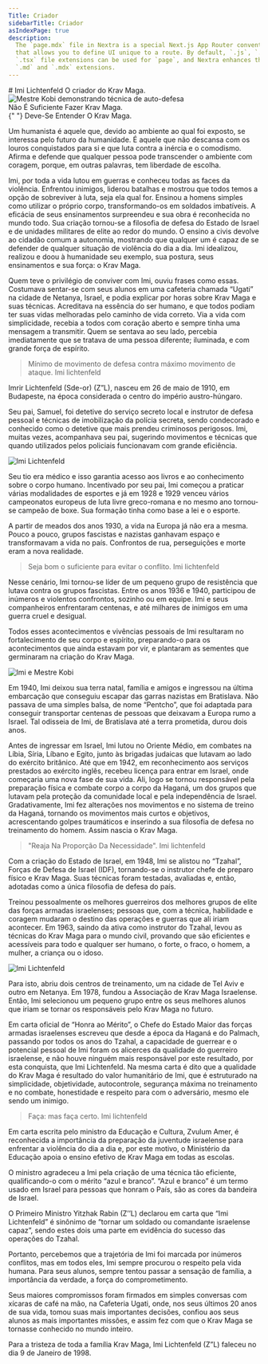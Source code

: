 ```yaml
---
Title: Criador
sidebarTitle: Criador
asIndexPage: true
description:
  The `page.mdx` file in Nextra is a special Next.js App Router convention file
  that allows you to define UI unique to a route. By default, `.js`, `.jsx`, or
  `.tsx` file extensions can be used for `page`, and Nextra enhances them with
  `.md` and `.mdx` extensions.
---
```



<div className="mt-8 grid place-items-center gap-6 lg:grid-cols-2">
  <div className="">
    <span className="uppercase">
      # Imi <span className="text-yellow-500">Lichtenfeld</span>
    </span>
    <span className="font-cursive text-base">O criador do Krav Maga.</span>
  </div>
  <div>
    <Image
      src="/pt/images/krav-maga/criador/foto-1-pagina-o-Criador-do-Krav-maga-828x1024.jpg"
      alt="Mestre Kobi demonstrando técnica de auto-defesa"
      width={600}
      height={300}
      className="mx-auto my-8 mb-4 h-auto text-center"
    />
  </div>
</div>

<div className="mt-18 text-center text-3xl uppercase">
  Não É Suficiente Fazer Krav Maga. <br />{" "}
  <span className="text-yellow-500">Deve-Se Entender O Krav Maga.</span>
</div>

Um humanista é aquele que, devido ao ambiente ao qual foi exposto, se interessa pelo futuro da humanidade. É aquele que não descansa com os louros conquistados para si e que luta contra a inércia e o comodismo. Afirma e defende que qualquer pessoa pode transcender o ambiente com coragem, porque, em outras palavras, tem liberdade de escolha.

Imi, por toda a vida lutou em guerras e conheceu todas as faces da violência. Enfrentou inimigos, liderou batalhas e mostrou que todos temos a opção de sobreviver à luta, seja ela qual for. Ensinou a homens simples como utilizar o próprio corpo, transformando-os em soldados imbatíveis. A eficácia de seus ensinamentos surpreendeu e sua obra é reconhecida no mundo todo. Sua criação tornou-se a filosofia de defesa do Estado de Israel e de unidades militares de elite ao redor do mundo. O ensino a civis devolve ao cidadão comum a autonomia, mostrando que qualquer um é capaz de se defender de qualquer situação de violência do dia a dia. Imi idealizou, realizou e doou à humanidade seu exemplo, sua postura, seus ensinamentos e sua força: o Krav Maga.

Quem teve o privilégio de conviver com Imi, ouviu frases como essas. Costumava sentar-se com seus alunos em uma cafeteria chamada “Ugati” na cidade de Netanya, Israel, e podia explicar por horas sobre Krav Maga e suas técnicas. Acreditava na essência do ser humano, e que todos podiam ter suas vidas melhoradas pelo caminho de vida correto. Via a vida com simplicidade, recebia a todos com coração aberto e sempre tinha uma mensagem a transmitir. Quem se sentava ao seu lado, percebia imediatamente que se tratava de uma pessoa diferente; iluminada, e com grande força de espírito.

<Blockquote>
  Mínimo de movimento de defesa contra máximo movimento de ataque.
  <BlockquoteAuthor>Imi lichtenfeld</BlockquoteAuthor>
</Blockquote>

Imrir Lichtenfeld (Sde-or) (Z”L), nasceu em 26 de maio de 1910, em Budapeste, na época considerada o centro do império austro-húngaro.

Seu pai, Samuel, foi detetive do serviço secreto local e instrutor de defesa pessoal e técnicas de imobilização da polícia secreta, sendo condecorado e conhecido como o detetive que mais prendeu criminosos perigosos. Imi, muitas vezes, acompanhava seu pai, sugerindo movimentos e técnicas que quando utilizados pelos policiais funcionavam com grande eficiência.

<Image
  src="/pt/images/krav-maga/criador/imi6-1.jpg"
  alt="Imi Lichtenfeld"
  width={600}
  height={300}
  className="mx-auto my-8 mb-4 h-auto w-full text-center"
/>

Seu tio era médico e isso garantia acesso aos livros e ao conhecimento sobre o corpo humano. Incentivado por seu pai, Imi começou a praticar várias modalidades de esportes e já em 1928 e 1929 venceu vários campeonatos europeus de luta livre greco-romana e no mesmo ano tornou-se campeão de boxe. Sua formação tinha como base a lei e o esporte.

A partir de meados dos anos 1930, a vida na Europa já não era a mesma. Pouco a pouco, grupos fascistas e nazistas ganhavam espaço e transformavam a vida no país. Confrontos de rua, perseguições e morte eram a nova realidade.

<Blockquote>
  Seja bom o suficiente para evitar o conflito.
  <BlockquoteAuthor>Imi lichtenfeld</BlockquoteAuthor>
</Blockquote>

Nesse cenário, Imi tornou-se líder de um pequeno grupo de resistência que lutava contra os grupos fascistas. Entre os anos 1936 e 1940, participou de inúmeros e violentos confrontos, sozinho ou em equipe. Imi e seus companheiros enfrentaram centenas, e até milhares de inimigos em uma guerra cruel e desigual.

Todos esses acontecimentos e vivências pessoais de Imi resultaram no fortalecimento de seu corpo e espírito, preparando-o para os acontecimentos que ainda estavam por vir, e plantaram as sementes que germinaram na criação do Krav Maga.

<Image
  src="/pt/images/krav-maga/criador/imi7.jpg"
  alt="Imi e Mestre Kobi"
  width={600}
  height={300}
  className="mx-auto my-8 mb-4 h-auto w-full text-center"
/>

Em 1940, Imi deixou sua terra natal, família e amigos e ingressou na última embarcação que conseguiu escapar das garras nazistas em Bratislava. Não passava de uma simples balsa, de nome “Pentcho”, que foi adaptada para conseguir transportar centenas de pessoas que deixavam a Europa rumo a Israel. Tal odisseia de Imi, de Bratislava até a terra prometida, durou dois anos.

Antes de ingressar em Israel, Imi lutou no Oriente Médio, em combates na Líbia, Síria, Líbano e Egito, junto às brigadas judaicas que lutavam ao lado do exército britânico. Até que em 1942, em reconhecimento aos serviços prestados ao exército inglês, recebeu licença para entrar em Israel, onde começaria uma nova fase de sua vida. Ali, logo se tornou responsável pela preparação física e combate corpo a corpo da Haganá, um dos grupos que lutavam pela proteção da comunidade local e pela independência de Israel. Gradativamente, Imi fez alterações nos movimentos e no sistema de treino da Haganá, tornando os movimentos mais curtos e objetivos, acrescentando golpes traumáticos e inserindo a sua filosofia de defesa no treinamento do homem. Assim nascia o Krav Maga.

<Blockquote>
  "Reaja Na Proporção Da Necessidade".
  <BlockquoteAuthor>Imi lichtenfeld</BlockquoteAuthor>
</Blockquote>

Com a criação do Estado de Israel, em 1948, Imi se alistou no “Tzahal”, Forças de Defesa de Israel (IDF), tornando-se o instrutor chefe de preparo físico e Krav Maga. Suas técnicas foram testadas, avaliadas e, então, adotadas como a única filosofia de defesa do país.

Treinou pessoalmente os melhores guerreiros dos melhores grupos de elite das forças armadas israelenses; pessoas que, com a técnica, habilidade e coragem mudaram o destino das operações e guerras que ali iriam acontecer. Em 1963, saindo da ativa como instrutor do Tzahal, levou as técnicas do Krav Maga para o mundo civil, provando que são eficientes e acessíveis para todo e qualquer ser humano, o forte, o fraco, o homem, a mulher, a criança ou o idoso.

<Image
  src="/pt/images/krav-maga/criador/imi8.jpg"
  alt="Imi Lichtenfeld"
  width={600}
  height={300}
  className="mx-auto my-8 mb-4 h-auto w-full text-center"
/>

Para isto, abriu dois centros de treinamento, um na cidade de Tel Aviv e outro em Netanya. Em 1978, fundou a Associação de Krav Maga Israelense. Então, Imi selecionou um pequeno grupo entre os seus melhores alunos que iriam se tornar os responsáveis pelo Krav Maga no futuro.

Em carta oficial de “Honra ao Mérito”, o Chefe do Estado Maior das forças armadas israelenses escreveu que desde a época da Haganá e do Palmach, passando por todos os anos do Tzahal, a capacidade de guerrear e o potencial pessoal de Imi foram os alicerces da qualidade do guerreiro israelense, e não houve ninguém mais responsável por este resultado, por esta conquista, que Imi Lichtenfeld. Na mesma carta é dito que a qualidade do Krav Maga é resultado do valor humanitário de Imi, que é estruturado na simplicidade, objetividade, autocontrole, segurança máxima no treinamento e no combate, honestidade e respeito para com o adversário, mesmo ele sendo um inimigo.

<Blockquote>
  Faça: mas faça certo.
  <BlockquoteAuthor>Imi lichtenfeld</BlockquoteAuthor>
</Blockquote>

Em carta escrita pelo ministro da Educação e Cultura, Zvulum Amer, é reconhecida a importância da preparação da juventude israelense para enfrentar a violência do dia a dia e, por este motivo, o Ministério da Educação apoia o ensino efetivo de Krav Maga em todas as escolas.

O ministro agradeceu a Imi pela criação de uma técnica tão eficiente, qualificando-o com o mérito “azul e branco”. “Azul e branco” é um termo usado em Israel para pessoas que honram o País, são as cores da bandeira de Israel.

O Primeiro Ministro Yitzhak Rabin (Z’’L) declarou em carta que “Imi Lichtenfeld” é sinônimo de “tornar um soldado ou comandante israelense capaz”, sendo estes dois uma parte em evidência do sucesso das operações do Tzahal.

Portanto, percebemos que a trajetória de Imi foi marcada por inúmeros conflitos, mas em todos eles, Imi sempre procurou o respeito pela vida humana. Para seus alunos, sempre tentou passar a sensação de família, a importância da verdade, a força do comprometimento.

Seus maiores compromissos foram firmados em simples conversas com xícaras de café na mão, na Cafeteria Ugati, onde, nos seus últimos 20 anos de sua vida, tomou suas mais importantes decisões, confiou aos seus alunos as mais importantes missões, e assim fez com que o Krav Maga se tornasse conhecido no mundo inteiro.

Para a tristeza de toda a família Krav Maga, Imi Lichtenfeld (Z”L) faleceu no dia 9 de Janeiro de 1998.
